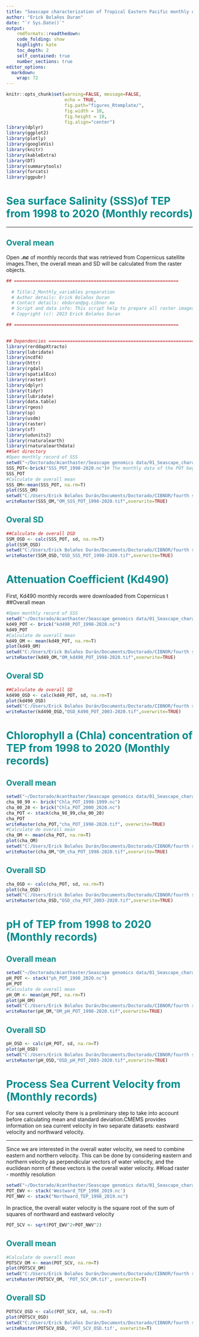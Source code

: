 ---
title: "Seascape characterization of Tropical Eastern Pacific monthly data"
author: "Erick Bolaños Duran"
date: "`r Sys.Date()`"
output:
    rmdformats::readthedown:
    code_folding: show
    highlight: kate
    toc_depth: 2
    self_contained: true
    number_sections: true
editor_options: 
  markdown: 
    wrap: 72
---

```{=html}
<style>
  #content {
    max-width: 1400px;
  }
  #sidebar h2 {
    background-color: #008B8B;
  }
  
  h1, h2 {
    color: #008B8B;
  }
</style>
```
```{r setup, include=FALSE}


knitr::opts_chunk$set(warning=FALSE, message=FALSE, 
                      echo = TRUE,
                      fig.path="figures_Rtemplate/",
                      fig.width = 10,
                      fig.height = 10,
                      fig.align="center")
library(dplyr)
library(ggplot2)
library(plotly)
library(googleVis)
library(knitr)
library(kableExtra)
library(DT)
library(summarytools)
library(forcats)
library(ggpubr)

```

# Sea surface Salinity (SSS)of TEP from 1998 to 2020 (Monthly records)
<hr>
## Overal mean 
<p> Open ***.nc*** of monthly records that was retrieved from Copernicus satellite images.Then, the overall mean  and SD will be calculated from the raster objects.</p>
```{r OM SSS, warning=FALSE, message=FALSE,fig.align="center", fig.width=10, fig.height=10, fig.cap="Fig.1 SSS Overall mean of TEP from  1998 to 2020" }
## ==============================================================
  
  # Title:2_Monthly_variables preparation
  # Author details: Erick Bolaños Duran
  # Contact details: ebduran@pg.cibnor.mx
  # Script and data info: This script help to prepare all raster images with a monthly time scale
  # Copyright (c): 2023 Erick Bolaños Duran

## ==============================================================

  
## Dependencies ==============================================================
library(rerddapXtracto)
library(lubridate)
library(ncdf4)
library(httr)
library(rgdal)
library(spatialEco)
library(raster)
library(dplyr)
library(tidyr)
library(lubridate)
library(data.table)
library(rgeos)
library(sp)
library(usdm)
library(raster)
library(sf)
library(udunits2)
library(rnaturalearth) 
library(rnaturalearthdata) 
##Set directory 
#Open monthly record of SSS
setwd("~/Doctorado/Acanthaster/Seascape genomics data/01_Seascape_characterization/02_SSS_POT/")
SSS_POT<-brick("SSS_POT_1998-2020.nc")# The monthly data of the POT begin in January 1998 until December 2019
SSS_POT
#Calculate de overall mean
SSS_OM<-mean(SSS_POT, na.rm=T)
plot(SSS_OM)
setwd("C:/Users/Erick Bolaños Durán/Documents/Doctorado/CIBNOR/fourth semester/01_Paper_submition/02_Data/02_Monthly_data/01_SSS_data")
writeRaster(SSS_OM,"OM_SSS_POT_1998-2020.tif",overwrite=TRUE)
```
## Overal SD 
```{r OSD SSS, warning=FALSE, message=FALSE,fig.align="center", fig.width=10, fig.height=10,fig.cap="Fig.2 SSS Overall SD of TEP from  1998 to 2020"}
##Calculate de overall DSD
SSM_OSD <- calc(SSS_POT, sd, na.rm=T)
plot(SSM_OSD)
setwd("C:/Users/Erick Bolaños Durán/Documents/Doctorado/CIBNOR/fourth semester/01_Paper_submition/02_Data/02_Monthly_data/01_SSS_data")
writeRaster(SSM_OSD,"OSD_SSS_POT_1998-2020.tif",overwrite=TRUE)
```
# Attenuation Coefficient (Kd490) 
<p>First, Kd490 monthly records were downloaded from Copernicus t
##Overall mean
```{r OM KD, warning=FALSE, message=FALSE,fig.align="center", fig.width=10, fig.height=10, fig.cap="Fig.3 Kd490 Overall mean of TEP from  1998 to 2020"}
#Open monthly record of SSS 
setwd("~/Doctorado/Acanthaster/Seascape genomics data/01_Seascape_characterization/05_KD49_POT/")
kd49_POT <- brick("kd490_POT_1998-2020.nc")
kd49_POT
#Calculate de overall mean
kd49_OM <- mean(kd49_POT, na.rm=T)
plot(kd49_OM)
setwd("C:/Users/Erick Bolaños Durán/Documents/Doctorado/CIBNOR/fourth semester/01_Paper_submition/02_Data/02_Monthly_data/02_Kd490_data")
writeRaster(kd49_OM,"OM_kd490_POT_1998-2020.tif",overwrite=TRUE)
```
## Overal SD 
```{r OSD KD, warning=FALSE, message=FALSE,fig.align="center", fig.width=10, fig.height=10, fig.cap="Fig.4 Kd480 Overall SD of TEP from  1998 to 2020"}
##Calculate de overall SD
kd490_OSD <- calc(kd49_POT, sd, na.rm=T)
plot(kd490_OSD)
setwd("C:/Users/Erick Bolaños Durán/Documents/Doctorado/CIBNOR/fourth semester/01_Paper_submition/02_Data/02_Monthly_data/02_Kd490_data")
writeRaster(kd490_OSD,"OSD_K490_POT_2003-2020.tif",overwrite=TRUE)
```
# Chlorophyll a (Chla) concentration of TEP from 1998 to 2020 (Monthly records)
## Overall mean
<p>
```{r OM CHA, warning=FALSE, message=FALSE,fig.align="center", fig.width=10, fig.height=10, fig.cap="Fig.5 Chlorophyll a Overall mean of TEP from  1998 to 2020"}
setwd("~/Doctorado/Acanthaster/Seascape genomics data/01_Seascape_characterization/03_Chla_POT/")
cha_98_99 <- brick("Chla_POT_1998-1999.nc")
cha_00_20 <- brick("Chla_POT_2000_2020.nc")
cha_POT <- stack(cha_98_99,cha_00_20)
cha_POT
writeRaster(cha_POT,"cha_POT_1998-2020.tif", overwrite=TRUE)
#Calculate de overall mean
cha_OM <- mean(cha_POT, na.rm=T)
plot(cha_OM)
setwd("C:/Users/Erick Bolaños Durán/Documents/Doctorado/CIBNOR/fourth semester/01_Paper_submition/02_Data/02_Monthly_data/03_Cha_data")
writeRaster(cha_OM,"OM_cha_POT_1998-2020.tif",overwrite=TRUE)
```
## Overall SD
```{r OSD CHA, fig.align="center", fig.cap="Fig 6. Chlorophyll a Overall SD of TEP from  1998 to 2020",fig.height=10, fig.width=10}
cha_OSD <- calc(cha_POT, sd, na.rm=T)
plot(cha_OSD)
setwd("C:/Users/Erick Bolaños Durán/Documents/Doctorado/CIBNOR/fourth semester/01_Paper_submition/02_Data/02_Monthly_data/03_Cha_data")
writeRaster(cha_OSD,"OSD_cha_POT_2003-2020.tif",overwrite=TRUE)
```
# pH of TEP from 1998 to 2020 (Monthly records)
## Overall mean
```{r OM PH, warning=FALSE, message=FALSE,fig.align="center", fig.width=10, fig.height=10, fig.cap="Fig.7 pH Overall mean of TEP from  1998 to 2020"}
setwd("~/Doctorado/Acanthaster/Seascape genomics data/01_Seascape_characterization/04_Other_characterization_POT/")
pH_POT <- stack("ph_POT_1998_2020.nc")
pH_POT
#Calculate de overall mean
pH_OM <- mean(pH_POT, na.rm=T)
plot(pH_OM)
setwd("C:/Users/Erick Bolaños Durán/Documents/Doctorado/CIBNOR/fourth semester/01_Paper_submition/02_Data/02_Monthly_data/04_pH_data")
writeRaster(pH_OM,"OM_pH_POT_1998-2020.tif",overwrite=TRUE)
```
## Overall SD
```{r OSD PH, warning=FALSE, message=FALSE,fig.align="center", fig.width=10, fig.height=10, fig.cap="Fig.8 pH Overall SD of TEP from  1998 to 2020"}
pH_OSD <- calc(pH_POT, sd, na.rm=T)
plot(pH_OSD)
setwd("C:/Users/Erick Bolaños Durán/Documents/Doctorado/CIBNOR/fourth semester/01_Paper_submition/02_Data/02_Monthly_data/04_pH_data")
writeRaster(pH_OSD,"OSD_pH_POT_2003-2020.tif",overwrite=TRUE)
```

# Process Sea Current Velocity from (Monthly records)
<p>For sea current velocity there is a preliminary step to take into account before calculating mean and standard deviation.CMEMS provides information on sea current velocity in two separate datasets: eastward velocity and northward velocity.</p> 
<hr>
<p> Since we are interested in the overall water velocity, we need to combine eastern and northern velocity. This can be done by considering eastern and northern velocity as perpendicular vectors of water velocity, and the euclidean norm of these vectors is the overall water velocity. 
##load raster - monthly resolution
```{r EWV and NWV, warning=FALSE, message=FALSE}
setwd("~/Doctorado/Acanthaster/Seascape genomics data/01_Seascape_characterization/9_Corrientes_velocidad/")
POT_EWV <- stack('Westward_TEP_1998_2019.nc')
POT_NWV <- stack("Northward_TEP_1998_2019.nc")
```
<p>In practice, the overall water velocity is the square root of the sum of squares of northward and eastward velocity</p>
```{r SCV, warning=FALSE, message=FALSE,fig.align="center", fig.width=10, fig.height=10}
POT_SCV <- sqrt(POT_EWV^2+POT_NWV^2)
```
## Overall mean
```{r OM SCV, warning=FALSE, message=FALSE,fig.align="center", fig.width=10, fig.height=10, fig.cap="Fig.9 overall water velocity Mean"}
#Calculate de overall mean
POTSCV_OM <- mean(POT_SCV, na.rm=T)
plot(POTSCV_OM)
setwd("C:/Users/Erick Bolaños Durán/Documents/Doctorado/CIBNOR/fourth semester/01_Paper_submition/02_Data/02_Monthly_data/05_SCV_data")
writeRaster(POTSCV_OM, 'POT_SCV_OM.tif', overwrite=T)
```
## Overall SD
```{r OSD SCV, warning=FALSE, message=FALSE,fig.align="center", fig.width=10, fig.height=10, fig.cap="Fig.10 Overall water velocity SD"}
POTSCV_OSD <- calc(POT_SCV, sd, na.rm=T)
plot(POTSCV_OSD)
setwd("C:/Users/Erick Bolaños Durán/Documents/Doctorado/CIBNOR/fourth semester/01_Paper_submition/02_Data/02_Monthly_data/05_SCV_data")
writeRaster(POTSCV_OSD, 'POT_SCV_OSD.tif', overwrite=T)
```
